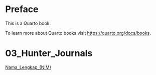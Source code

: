 # Preface {.unnumbered}

This is a Quarto book.

To learn more about Quarto books visit <https://quarto.org/docs/books>.

# 03_Hunter_Journals

[Nama_Lengkap_(NIM)](./03_Hunter_Journals/Nama_Lengkap_NIM/_book/index.html)
